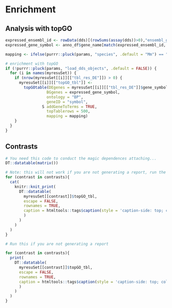 # Enrichment

## Analysis with topGO
```r
expressed_ensembl_id <- rowData(dds)[(rowSums(assay(dds))>0),"ensembl_gene_id"]
expressed_gene_symbol <- anno_df$gene_name[match(expressed_ensembl_id, anno_df$gene_id)]
```

```r
mapping <- ifelse(purrr::pluck(params, "species", .default = "Mm") == "Mm", "org.Mm.eg.db", "org.Hs.eg.db")

# enrichment with topGO
if (!purrr::pluck(params, "load_dds_objects", .default = FALSE)) {
  for (i in names(myresuSet)) {
    if (nrow(myresuSet[[i]][["tbl_res_DE"]]) > 0) {
      myresuSet[[i]][["topGO_tbl"]] <- 
        topGOtable(DEgenes = myresuSet[[i]][["tbl_res_DE"]]$gene_symbol, 
                  BGgenes = expressed_gene_symbol, 
                  ontology = "BP",
                  geneID = "symbol",
                S addGeneToTerms = TRUE, 
                  topTablerows = 500,
                  mapping = mapping)
    }
  }
}
```

## Contrasts

```r
# You need this code to conduct the magic dependences attaching...
DT::datatable(matrix())
```

```r
# Note: this will not work if you are not generating a report, run the following block to obtain the same result in rStudio
for (contrast in contrasts){
  cat(
    knitr::knit_print(
      DT::datatable(
        myresuSet[[contrast]]$topGO_tbl, 
        escape = FALSE, 
        rownames = TRUE, 
        caption = htmltools::tags$caption(style = 'caption-side: top; color:black; font-size: 2em', paste0("Enrichment ", contrast)
        )
      )
    )
  )
}
```


```r
# Run this if you are not generating a report

for (contrast in contrasts){
  print(
    DT::datatable(
      myresuSet[[contrast]]$topGO_tbl, 
      escape = FALSE, 
      rownames = TRUE, 
      caption = htmltools::tags$caption(style = 'caption-side: top; color:black; font-size: 2em', paste0("Enrichment ", contrast)
      )
    )
  )
}
```